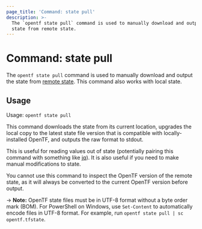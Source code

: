```yaml
---
page_title: 'Command: state pull'
description: >-
  The `opentf state pull` command is used to manually download and output the
  state from remote state.
---
```


# Command: state pull

The `opentf state pull` command is used to manually download and output
the state from [remote state](/docs/language/state/remote). This command also
works with local state.

## Usage

Usage: `opentf state pull`

This command downloads the state from its current location, upgrades the
local copy to the latest state file version that is compatible with
locally-installed OpenTF, and outputs the raw format to stdout.

This is useful for reading values out of state (potentially pairing this
command with something like [jq](https://stedolan.github.io/jq/)). It is
also useful if you need to make manual modifications to state.

You cannot use this command to inspect the OpenTF version of
the remote state, as it will always be converted to the current OpenTF
version before output.

-> **Note:** OpenTF state files must be in UTF-8 format without a byte order mark (BOM). For PowerShell on Windows, use `Set-Content` to automatically encode files in UTF-8 format. For example, run `opentf state pull | sc opentf.tfstate`.
